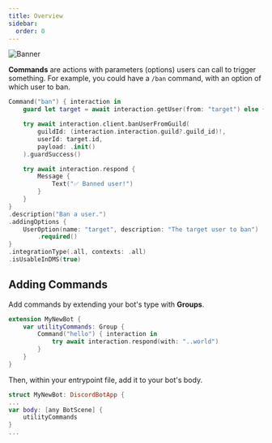 ```yaml
---
title: Overview
sidebar:
  order: 0
---
```

![Banner](/Commands.png)

**Commands** are actions with parameters (options) users can call to trigger something. For example, you could have a
<code type="cmd">/ban</code> command, with an option of which user to ban.

```swift
Command("ban") { interaction in
	guard let target = await interaction.getUser(from: "target") else { return }

	try await interaction.client.banUserFromGuild(
		guildId: (interaction.interaction.guild?.guild_id)!,
		userId: target.id,
		payload: .init()
	).guardSuccess()

	try await interaction.respond {
		Message {
			Text("✅ Banned user!")
		}
	}
}
.description("Ban a user.")
.addingOptions {
	UserOption(name: "target", description: "The target user to ban")
		.required()
}
.integrationType(.all, contexts: .all)
.isUsableInDMS(true)
```

## Adding Commands
Add commands by extending your bot's type with **Groups**.

```swift
extension MyNewBot {
	var utilityCommands: Group {
		Command("hello") { interaction in
			try await interaction.respond(with: "..world")
		}
	}
}
```

Then, within your entrypoint file, add it to your bot's body.

```swift
struct MyNewBot: DiscordBotApp {
...
var body: [any BotScene] {
	utilityCommands
}
...
```